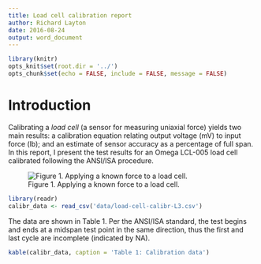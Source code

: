 ```yaml
---
title: Load cell calibration report
author: Richard Layton
date: 2016-08-24
output: word_document
---
```


```r
library(knitr)
opts_knit$set(root.dir = '../')
opts_chunk$set(echo = FALSE, include = FALSE, message = FALSE)
```

# Introduction   

Calibrating a _load cell_ (a sensor for measuring uniaxial force) yields two main results: a calibration equation relating output voltage (mV) to input force (lb); and an estimate of sensor accuracy as a percentage of full span. In this report, I present the test results for an Omega LCL-005 load cell calibrated following the ANSI/ISA procedure.

![Figure 1. Applying a known force to a load cell.](load-cell-setup.png)

```r
library(readr)
calibr_data <- read_csv('data/load-cell-calibr-L3.csv')
```

The data are shown in Table 1. Per the ANSI/ISA standard, the test begins and ends at a midspan test point in the same direction, thus the first and last cycle are incomplete (indicated by NA).
 
```r
kable(calibr_data, caption = 'Table 1: Calibration data')
```






